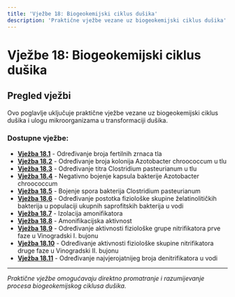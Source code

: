 ```yaml
---
title: 'Vježbe 18: Biogeokemijski ciklus dušika'
description: 'Praktične vježbe vezane uz biogeokemijski ciklus dušika'
---
```


# Vježbe 18: Biogeokemijski ciklus dušika

## Pregled vježbi

Ovo poglavlje uključuje praktične vježbe vezane uz biogeokemijski ciklus dušika i ulogu mikroorganizama u transformaciji dušika.

### Dostupne vježbe:

- **[Vježba 18.1](/poglavlje-18/vjezbe/vjezba-18-1)** - Određivanje broja fertilnih zrnaca tla
- **[Vježba 18.2](/poglavlje-18/vjezbe/vjezba-18-2)** - Određivanje broja kolonija Azotobacter chroococcum u tlu
- **[Vježba 18.3](/poglavlje-18/vjezbe/vjezba-18-3)** - Određivanje titra Clostridium pasteurianum u tlu
- **[Vježba 18.4](/poglavlje-18/vjezbe/vjezba-18-4)** - Negativno bojenje kapsula bakterije Azotobacter chroococcum
- **[Vježba 18.5](/poglavlje-18/vjezbe/vjezba-18-5)** - Bojenje spora bakterija Clostridium pasteurianum
- **[Vježba 18.6](/poglavlje-18/vjezbe/vjezba-18-6)** - Određivanje postotka fiziološke skupine želatinolitičkih bakterija u populaciji ukupnih saprofitskih bakterija u vodi
- **[Vježba 18.7](/poglavlje-18/vjezbe/vjezba-18-7)** - Izolacija amonifikatora
- **[Vježba 18.8](/poglavlje-18/vjezbe/vjezba-18-8)** - Amonifikacijska aktivnost
- **[Vježba 18.9](/poglavlje-18/vjezbe/vjezba-18-9)** - Određivanje aktivnosti fiziološke grupe nitrifikatora prve faze u Vinogradski I. bujonu
- **[Vježba 18.10](/poglavlje-18/vjezbe/vjezba-18-10)** - Određivanje aktivnosti fiziološke skupine nitrifikatora druge faze u Vinogradski II. bujonu
- **[Vježba 18.11](/poglavlje-18/vjezbe/vjezba-18-11)** - Određivanje najvjerojatnijeg broja denitrifikatora u vodi

---

*Praktične vježbe omogućavaju direktno promatranje i razumijevanje procesa biogeokemijskog ciklusa dušika.*
